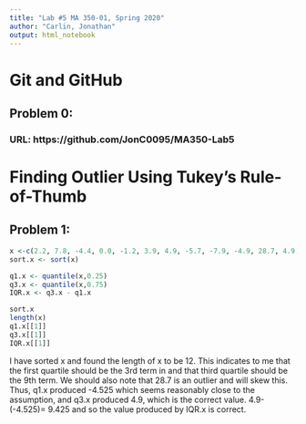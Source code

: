 ```yaml
---
title: "Lab #5 MA 350-01, Spring 2020"
author: "Carlin, Jonathan"
output: html_notebook
---
```


# Git and GitHub

## Problem 0:

### URL: https://github.com/JonC0095/MA350-Lab5


# Finding Outlier Using Tukey's Rule-of-Thumb

## Problem 1:

```r
x <-c(2.2, 7.8, -4.4, 0.0, -1.2, 3.9, 4.9, -5.7, -7.9, -4.9, 28.7, 4.9)
sort.x <- sort(x)

q1.x <- quantile(x,0.25)
q3.x <- quantile(x,0.75)
IQR.x <- q3.x - q1.x

sort.x
length(x)
q1.x[[1]]
q3.x[[1]]
IQR.x[[1]]
```

I have sorted x and found the length of x to be 12. This indicates to me that the first quartile should be the 3rd term in and that third quartile should be the 9th term. We should also note that 28.7 is an outlier and will skew this. Thus, q1.x produced -4.525 which seems reasonably close to the assumption, and q3.x produced 4.9, which is the correct value. 4.9-(-4.525)= 9.425 and so the value produced by IQR.x is correct.





